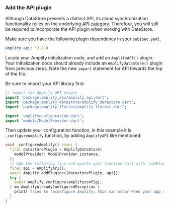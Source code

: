 ### Add the API plugin

Although DataStore presents a distinct API, its cloud synchronization functionality relies on the underlying [API category](/gen1/[platform]/build-a-backend/graphqlapi/). Therefore, you will still be required to incorporate the API plugin when working with DataStore.

Make sure you have the following plugin dependency in your `pubspec.yaml`.

```yaml
amplify_api: ^2.0.0
```

Locate your Amplify initialization code, and add an `AmplifyAPI()` plugin. Your initialization code should already include an `AmplifyDataStore()` plugin from previous steps. Note the new `import` statement for API towards the top of the file.

Be sure to import your API library first:

```dart
// import the Amplify API plugin
import 'package:amplify_api/amplify_api.dart';
import 'package:amplify_datastore/amplify_datastore.dart';
import 'package:amplify_flutter/amplify_flutter.dart';

import 'amplifyconfiguration.dart';
import 'models/ModelProvider.dart';
```

Then update your configuration function, in this example it is `_configureAmplify` function, by adding `AmplifyAPI` like mentioned:

```dart
void _configureAmplify() async {
  final datastorePlugin = AmplifyDataStore(
    modelProvider: ModelProvider.instance,
  );
  // Add the following line and update your function call with `addPlugins`
  final api = AmplifyAPI();
  await Amplify.addPlugins([datastorePlugin, api]);
  try {
    await Amplify.configure(amplifyconfig);
  } on AmplifyAlreadyConfiguredException {
    print('Tried to reconfigure Amplify; this can occur when your app restarts on Android.');
  }
}
```
